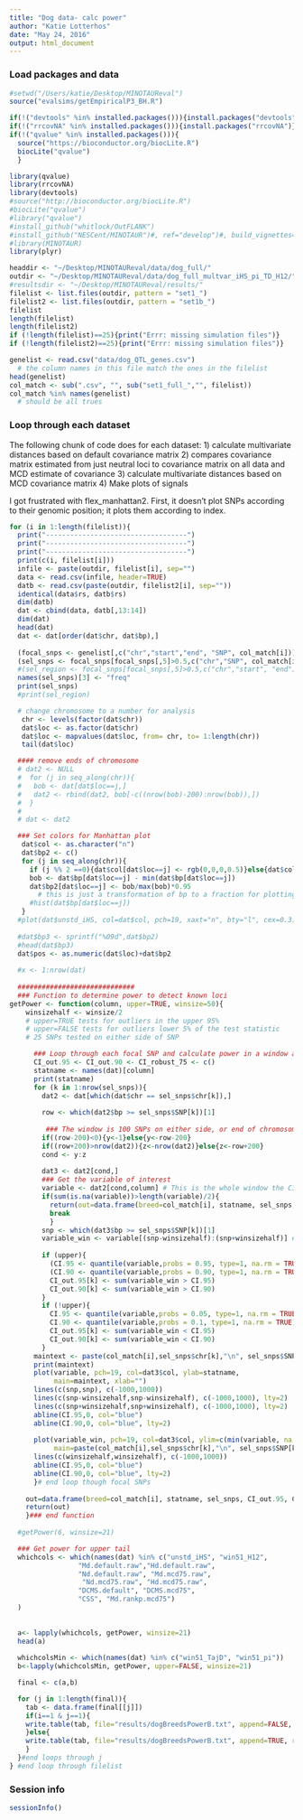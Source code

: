 ```yaml
---
title: "Dog data- calc power"
author: "Katie Lotterhos"
date: "May 24, 2016"
output: html_document
---
```


### Load packages and data
```r

#setwd("/Users/katie/Desktop/MINOTAUReval")
source("evalsims/getEmpiricalP3_BH.R")

if(!("devtools" %in% installed.packages())){install.packages("devtools", dependencies=TRUE)}
if(!("rrcovNA" %in% installed.packages())){install.packages("rrcovNA")}
if(!("qvalue" %in% installed.packages())){
  source("https://bioconductor.org/biocLite.R")
  biocLite("qvalue")
  }

library(qvalue)
library(rrcovNA)
library(devtools)
#source("http://bioconductor.org/biocLite.R")
#biocLite("qvalue")
#library("qvalue")
#install_github("whitlock/OutFLANK")
#install_github("NESCent/MINOTAUR")#, ref="develop")#, build_vignettes=TRUE)
#library(MINOTAUR)
library(plyr)

headdir <- "~/Desktop/MINOTAUReval/data/dog_full/"
outdir <- "~/Desktop/MINOTAUReval/data/dog_full_multvar_iHS_pi_TD_H12/"
#resultsdir <- "~/Desktop/MINOTAUReval/results/"
filelist <- list.files(outdir, pattern = "set1_")
filelist2 <- list.files(outdir, pattern = "set1b_")
filelist
length(filelist)
length(filelist2)
if (!length(filelist)==25){print("Errr: missing simulation files")}
if (!length(filelist2)==25){print("Errr: missing simulation files")}

genelist <- read.csv("data/dog_QTL_genes.csv")
  # the column names in this file match the ones in the filelist
head(genelist)
col_match <- sub(".csv", "", sub("set1_full_","", filelist))
col_match %in% names(genelist)
  # should be all trues
```

### Loop through each dataset
The following chunk of code does for each dataset:
1) calculate multivariate distances based on default covariance matrix
2) compares covariance matrix estimated from just neutral loci to covariance matrix on all data and MCD estimate of covariance
3) calculate multivariate distances based on MCD covariance matrix
4) Make plots of signals

I got frustrated with flex_manhattan2.  First, it doesn't plot SNPs according to their genomic position; it plots them according to index.

```r
for (i in 1:length(filelist)){
  print("-----------------------------------")
  print("-----------------------------------")
  print("-----------------------------------")
  print(c(i, filelist[i]))
  infile <- paste(outdir, filelist[i], sep="")
  data <- read.csv(infile, header=TRUE)
  datb <- read.csv(paste(outdir, filelist2[i], sep=""))
  identical(data$rs, datb$rs)
  dim(datb)
  dat <- cbind(data, datb[,13:14])
  dim(dat)
  head(dat)
  dat <- dat[order(dat$chr, dat$bp),]
  
  (focal_snps <- genelist[,c("chr","start","end", "SNP", col_match[i])])
  (sel_snps <- focal_snps[focal_snps[,5]>0.5,c("chr","SNP", col_match[i])])
  #(sel_region <- focal_snps[focal_snps[,5]>0.5,c("chr","start", "end")])
  names(sel_snps)[3] <- "freq"
  print(sel_snps)
  #print(sel_region)

  # change chromosome to a number for analysis
   chr <- levels(factor(dat$chr))
   dat$loc <- as.factor(dat$chr)
   dat$loc <- mapvalues(dat$loc, from= chr, to= 1:length(chr))
   tail(dat$loc)

  #### remove ends of chromosome
  # dat2 <- NULL
  #  for (j in seq_along(chr)){
  #   bob <- dat[dat$loc==j,]
  #   dat2 <- rbind(dat2, bob[-c((nrow(bob)-200):nrow(bob)),])
  #  }
  # 
  # dat <- dat2

  ### Set colors for Manhattan plot
   dat$col <- as.character("n")
   dat$bp2 <- c()
   for (j in seq_along(chr)){
     if (j %% 2 ==0){dat$col[dat$loc==j] <- rgb(0,0,0,0.5)}else{dat$col[dat$loc==j] <- rgb(0.5,0.5,0.5,0.5)}
     bob <- dat$bp[dat$loc==j] - min(dat$bp[dat$loc==j])
     dat$bp2[dat$loc==j] <- bob/max(bob)*0.95
       # this is just a transformation of bp to a fraction for plotting
     #hist(dat$bp[dat$loc==j])
   }
  #plot(dat$unstd_iHS, col=dat$col, pch=19, xaxt="n", bty="l", cex=0.3)
  
  #dat$bp3 <- sprintf("%09d",dat$bp2)
  #head(dat$bp3)
  dat$pos <- as.numeric(dat$loc)+dat$bp2
  
  #x <- 1:nrow(dat)
  
  #############################
  ### Function to determine power to detect known loci
getPower <- function(column, upper=TRUE, winsize=50){
    winsizehalf <- winsize/2
    # upper=TRUE tests for outliers in the upper 95%
    # upper=FALSE tests for outliers lower 5% of the test statistic
    # 25 SNPs tested on either side of SNP

      ### Loop through each focal SNP and calculate power in a window around it
      CI_out.95 <- CI_out.90 <- CI_robust_75 <- c()
      statname <- names(dat)[column]
      print(statname)
      for (k in 1:nrow(sel_snps)){
        dat2 <- dat[which(dat$chr == sel_snps$chr[k]),]
        
        row <- which(dat2$bp >= sel_snps$SNP[k])[1]
       
         ### The window is 100 SNPs on either side, or end of chromosome
        if((row-200)<0){y<-1}else{y<-row-200}
        if((row+200)>nrow(dat2)){z<-nrow(dat2)}else{z<-row+200}
        cond <- y:z
        
        dat3 <- dat2[cond,]
        ### Get the variable of interest
        variable <- dat2[cond,column] # This is the whole window the CI is calculated from
        if(sum(is.na(variable))>length(variable)/2){
          return(out=data.frame(breed=col_match[i], statname, sel_snps, CI_out.95=NA, CI_out.90=NA))
          break
          }
        snp <- which(dat3$bp >= sel_snps$SNP[k])[1]
        variable_win <- variable[(snp-winsizehalf):(snp+winsizehalf)] # This is the window used to look for a signal
     
        if (upper){
          (CI.95 <- quantile(variable,probs = 0.95, type=1, na.rm = TRUE))
          (CI.90 <- quantile(variable,probs = 0.90, type=1, na.rm = TRUE))
          CI_out.95[k] <- sum(variable_win > CI.95)
          CI_out.90[k] <- sum(variable_win > CI.90)
        }
        if (!upper){
          CI.95 <- quantile(variable,probs = 0.05, type=1, na.rm = TRUE)
          CI.90 <- quantile(variable,probs = 0.1, type=1, na.rm = TRUE)
          CI_out.95[k] <- sum(variable_win < CI.95)
          CI_out.90[k] <- sum(variable_win < CI.90)
        }
      maintext <- paste(col_match[i],sel_snps$chr[k],"\n", sel_snps$SNP[k])
      print(maintext)
      plot(variable, pch=19, col=dat3$col, ylab=statname,
           main=maintext, xlab="")
      lines(c(snp,snp), c(-1000,1000))
      lines(c(snp-winsizehalf,snp-winsizehalf), c(-1000,1000), lty=2)
      lines(c(snp+winsizehalf,snp+winsizehalf), c(-1000,1000), lty=2)
      abline(CI.95,0, col="blue")
      abline(CI.90,0, col="blue", lty=2)
      
      plot(variable_win, pch=19, col=dat3$col, ylim=c(min(variable, na.rm=TRUE), max(variable, na.rm=TRUE)), ylab=statname,
           main=paste(col_match[i],sel_snps$chr[k],"\n", sel_snps$SNP[k]), xlab="")
      lines(c(winsizehalf,winsizehalf), c(-1000,1000))
      abline(CI.95,0, col="blue")
      abline(CI.90,0, col="blue", lty=2)
      }# end loop though focal SNPs
      
    out=data.frame(breed=col_match[i], statname, sel_snps, CI_out.95, CI_out.90, winsize)
    return(out)
    }### end function
  
  #getPower(6, winsize=21)  

  ### Get power for upper tail
  whichcols <- which(names(dat) %in% c("unstd_iHS", "win51_H12", 
                 "Md.default.raw","Hd.default.raw", 
                 "Nd.default.raw", "Md.mcd75.raw",
                  "Nd.mcd75.raw", "Hd.mcd75.raw",
                 "DCMS.default", "DCMS.mcd75", 
                 "CSS", "Md.rankp.mcd75")
  )
  
 
  a<- lapply(whichcols, getPower, winsize=21)
  head(a)
  
  whichcolsMin <- which(names(dat) %in% c("win51_TajD", "win51_pi"))
  b<-lapply(whichcolsMin, getPower, upper=FALSE, winsize=21)

  final <- c(a,b)

  for (j in 1:length(final)){
    tab <- data.frame(final[[j]])
    if(i==1 & j==1){
    write.table(tab, file="results/dogBreedsPowerB.txt", append=FALSE, row.names=FALSE, col.names=TRUE)
    }else{
    write.table(tab, file="results/dogBreedsPowerB.txt", append=TRUE, row.names=FALSE, col.names=FALSE)
    }
  }#end loops through j
} #end loop through filelist

```

### Session info
```r
sessionInfo()
```
